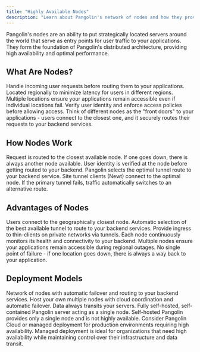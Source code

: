 ```yaml
---
title: "Highly Available Nodes"
description: "Learn about Pangolin's network of nodes and how they provide highly available, low-latency access to your applications"
---
```


Pangolin's nodes are an ability to put strategically located servers around the world that serve as entry points for user traffic to your applications. They form the foundation of Pangolin's distributed architecture, providing high availability and optimal performance.

## What Are Nodes?

<CardGroup cols={2}>
<Card title="Entry Points" icon="door-open">
  Handle incoming user requests before routing them to your applications.
</Card>

<Card title="Global Coverage" icon="globe">
  Located regionally to minimize latency for users in different regions.
</Card>

<Card title="High Availability" icon="shield-check">
  Multiple locations ensure your applications remain accessible even if individual locations fail.
</Card>

<Card title="Authentication" icon="key">
  Verify user identity and enforce access policies before allowing access.
</Card>
</CardGroup>

<Info>
Think of different nodes as the "front doors" to your applications - users connect to the closest one, and it securely routes their requests to your backend services.
</Info>

## How Nodes Work

<Steps>
<Step title="Ingress Routing">
  Request is routed to the closest available node. If one goes down, there is always another node available.
</Step>

<Step title="Authentication">
  User identity is verified at the node before getting routed to your backend.
</Step>

<Step title="Tunnel Selection">
  Pangolin selects the optimal tunnel route to your backend service. Site tunnel clients (Newt) connect to the optimal node.
</Step>

<Step title="Failover Handling">
  If the primary tunnel fails, traffic automatically switches to an alternative route.
</Step>
</Steps>

## Advantages of Nodes

<CardGroup cols={2}>
<Card title="Low Latency" icon="bolt">
  Users connect to the geographically closest node.
</Card>

<Card title="Optimized Routing" icon="route">
  Automatic selection of the best available tunnel to route to your backend services.
</Card>

<Card title="Edge Computing" icon="microchip">
  Provide ingress to thin-clients on private networks via tunnels.
</Card>

<Card title="Health Monitoring" icon="heart-pulse">
  Each node continuously monitors its health and connectivity to your backend.
</Card>
</CardGroup>

<CardGroup cols={2}>
<Card title="Regional Redundancy" icon="check-double">
  Multiple nodes ensure your applications remain accessible during regional outages.
</Card>

<Card title="Fault Tolerance" icon="shield">
  No single point of failure - if one location goes down, there is always a way back to your application.
</Card>
</CardGroup>

## Deployment Models

<CardGroup cols={3}>
<Card title="Pangolin Cloud" icon="cloud" href="https://pangolin.fossorial.io/auth/signup">
  Network of nodes with automatic failover and routing to your backend services.
</Card>

<Card title="Managed" icon="circle-nodes" href="/manage/managed">
  Host your own multiple nodes with cloud coordination and automatic failover. Data always transits your servers.
</Card>

<Card title="Self-Hosted" icon="server" href="/self-host/quick-install">
  Fully self-hosted, self-contained Pangolin server acting as a single node.
</Card>
</CardGroup>

<Warning>
Self-hosted Pangolin provides only a single node and is not highly available. Consider Pangolin Cloud or managed deployment for production environments requiring high availability.
</Warning>

<Tip>
Managed deployment is ideal for organizations that need high availability while maintaining control over their infrastructure and data transit.
</Tip>
